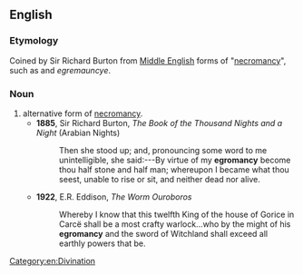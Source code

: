 ==English==

===Etymology===
Coined by Sir Richard Burton from [[Middle English]] forms of "[[necromancy]]", such as {{m|enm|egremauncey}} and ''egremauncye''.

===Noun===
{{en-noun|-}}

# alternative form of [[necromancy]].
#* '''1885''', Sir Richard Burton, ''The Book of the Thousand Nights and a Night'' (Arabian Nights)
#*: Then she stood up; and, pronouncing some word to me unintelligible, she said:---By virtue of my '''egromancy''' become thou half stone and half man; whereupon I became what thou seest, unable to rise or sit, and neither dead nor alive.
#* '''1922''', E.R. Eddison, ''The Worm Ouroboros''
#*:  Whereby I know that this twelfth King of the house of Gorice in Carcë shall be a most crafty warlock...who by the might of his '''egromancy''' and the sword of Witchland shall exceed all earthly powers that be.
[[Category:en:Divination]]